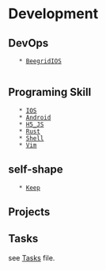 = Development =

== DevOps ==
    * <u>[[BeegridIOS]]</u>
    
== Programing Skill ==
    * <u>[[IOS]]</u>
    * <u>[[Android]]</u>
    * <u>[[H5_JS]]</u>
    * <u>[[Rust]]</u>
    * <u>[[Shell]]</u>
    * <u>[[Vim]]</u>

== self-shape ==
    * <u>[[Keep]]</u>

== Projects ==

== Tasks ==
see [[Tasks]] file.

